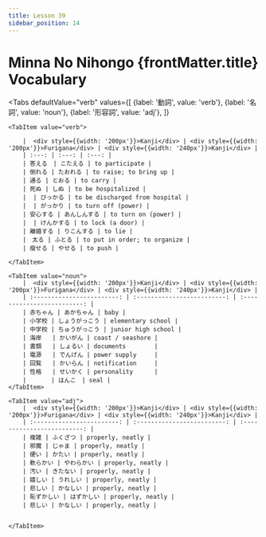 ```yaml
---
title: Lesson 39
sidebar_position: 14
---
```


# Minna No Nihongo {frontMatter.title} Vocabulary

<Tabs
    defaultValue="verb"
    values={[
        {label: '動詞', value: 'verb'},
        {label: '名詞', value: 'noun'},
        {label: '形容詞', value: 'adj'},
    ]}
>
    <TabItem value="verb">

        |  <div style={{width: '200px'}}>Kanji</div> | <div style={{width: '200px'}}>Furigana</div> | <div style={{width: '240px'}}>Kanji</div> |
        | :---: | :---: | :---: |
        | 答える　| こたえる | to participate |
        | 倒れる | たおれる | to raise; to bring up |
        | 通る | とおる | to carry |
        | 死ぬ | しぬ | to be hospitalized |
        |  | びっかる | to be discharged from hospital |
        |  | がっかり | to turn off (power) |
        | 安心する | あんしんする | to turn on (power) |
        |  | けんかする | to lock (a door) |
        | 離婚する | りこんする | to lie |
        |　太る | ふとる | to put in order; to organize |
        | 瘦せる | やせる | to push |

    </TabItem>

    <TabItem value="noun">
        |  <div style={{width: '200px'}}>Kanji</div> | <div style={{width: '200px'}}>Furigana</div> | <div style={{width: '240px'}}>Kanji</div> |
        | :------------------------: | :-------------------------: | :-------------------------: |
        | 赤ちゃん | あかちゃん | baby |
        | 小学校 | しょうがっこう | elementary school |
        | 中学校 | ちゅうがっこう | junior high school |
        | 海岸   | かいがん | coast / seashore |
        | 書類   | しょるい | documents        |
        | 電源   | でんげん | power supply     |
        | 回覧   | かいらん | notification     |
        | 性格   | せいかく | personality      |
        |       | はんこ　| seal |
    </TabItem>

    <TabItem value="adj">
        |  <div style={{width: '200px'}}>Kanji</div> | <div style={{width: '200px'}}>Furigana</div> | <div style={{width: '240px'}}>Kanji</div> |
        | :------------------------: | :-------------------------: | :-------------------------: |
        | 複雑 | ふくざつ | properly, neatly |
        | 邪魔 | じゃま | properly, neatly |
        | 硬い | かたい | properly, neatly |
        | 軟らかい | やわらかい | properly, neatly |
        | 汚い | きたない | properly, neatly |
        | 嬉しい | うれしい | properly, neatly |
        | 悲しい | かなしい | properly, neatly |
        | 恥ずかしい | はずかしい | properly, neatly |
        | 悲しい | かなしい | properly, neatly |
        

    </TabItem>

</Tabs>
